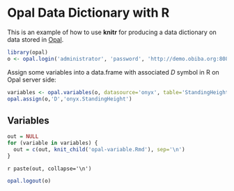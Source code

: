 # Opal Data Dictionary with R

This is an example of how to use **knitr** for producing a data dictionary on data stored in [Opal](http://wiki.obiba.org/display/OPALDOC).

```r
library(opal)
o <- opal.login('administrator', 'password', 'http://demo.obiba.org:8080')
```

Assign some variables into a data.frame with associated *D* symbol in R on Opal server side:

```r
variables <- opal.variables(o, datasource='onyx', table='StandingHeight')
opal.assign(o,'D','onyx.StandingHeight')
```

## Variables

```r
out = NULL
for (variable in variables) {
  out = c(out, knit_child('opal-variable.Rmd'), sep='\n')
}
```

`r paste(out, collapse='\n')`

```r
opal.logout(o)
```
